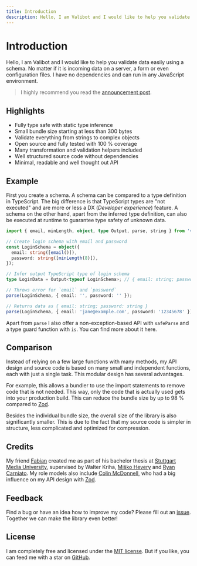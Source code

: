 ```yaml
---
title: Introduction
description: Hello, I am Valibot and I would like to help you validate data easily using a schema. No matter if it is incoming data on a server, a form or even configuration files.
---
```



# Introduction

Hello, I am Valibot and I would like to help you validate data easily using a schema. No matter if it is incoming data on a server, a form or even configuration files. I have no dependencies and can run in any JavaScript environment.

> I highly recommend you read the [announcement post](https://www.builder.io/blog/introducing-valibot).

## Highlights

- Fully type safe with static type inference
- Small bundle size starting at less than 300 bytes
- Validate everything from strings to complex objects
- Open source and fully tested with 100 % coverage
- Many transformation and validation helpers included
- Well structured source code without dependencies
- Minimal, readable and well thought out API

## Example

First you create a schema. A schema can be compared to a type definition in TypeScript. The big difference is that TypeScript types are "not executed" and are more or less a DX (*Developer experience*) feature. A schema on the other hand, apart from the inferred type definition, can also be executed at runtime to guarantee type safety of unknown data.

```ts
import { email, minLength, object, type Output, parse, string } from 'valibot'; // 0.87 kB

// Create login schema with email and password
const LoginSchema = object({
  email: string([email()]),
  password: string([minLength(8)]),
});

// Infer output TypeScript type of login schema
type LoginData = Output<typeof LoginSchema>; // { email: string; password: string }

// Throws error for `email` and `password`
parse(LoginSchema, { email: '', password: '' });

// Returns data as { email: string; password: string }
parse(LoginSchema, { email: 'jane@example.com', password: '12345678' });
```

Apart from <Link href="/api/parse">`parse`</Link> I also offer a non-exception-based API with <Link href="/api/safeParse">`safeParse`</Link> and a type guard function with <Link href="/api/is">`is`</Link>. You can find more about it <Link href="/guides/parse-data">here</Link>.

## Comparison

Instead of relying on a few large functions with many methods, my API design and source code is based on many small and independent functions, each with just a single task. This modular design has several advantages.

For example, this allows a bundler to use the import statements to remove code that is not needed. This way, only the code that is actually used gets into your production build. This can reduce the bundle size by up to 98 % compared to [Zod](https://zod.dev/).

Besides the individual bundle size, the overall size of the library is also significantly smaller. This is due to the fact that my source code is simpler in structure, less complicated and optimized for compression.

## Credits

My friend [Fabian](https://twitter.com/FabianHiller) created me as part of his bachelor thesis at [Stuttgart Media University](https://www.hdm-stuttgart.de/en/), supervised by Walter Kriha, [Miško Hevery](https://twitter.com/mhevery) and [Ryan Carniato](https://twitter.com/RyanCarniato). My role models also include [Colin McDonnell](https://twitter.com/colinhacks), who had a big influence on my API design with [Zod](https://zod.dev/).

## Feedback

Find a bug or have an idea how to improve my code? Please fill out an [issue](https://github.com/fabian-hiller/valibot/issues/new). Together we can make the library even better!

## License

I am completely free and licensed under the [MIT license](https://github.com/fabian-hiller/valibot/blob/main/LICENSE.md). But if you like, you can feed me with a star on [GitHub](https://github.com/fabian-hiller/valibot).
